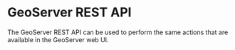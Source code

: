 # GeoServer REST API {#rest}

The GeoServer REST API can be used to perform the same actions that are available in the GeoServer web UI.

